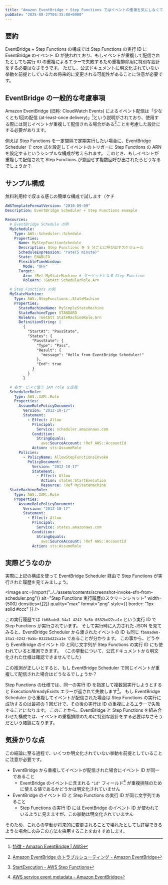 ```yaml
---
title: "Amazon EventBridge + Step Functions ではイベントの重複を気にしなくていい（かもしれない）"
pubDate: "2025-08-27T04:35:00+0900"
---
```



## 要約

EventBridge + Step Functions の構成では Step Functions の実行 ID に EventBridge のイベント ID が使われており、もしイベントが重複して配信されたとしても実行 ID の重複によるエラーで失敗するため重複排除用に特別な設計をする必要はなさそうです。
ただし、公式ドキュメントに明文化されていない挙動を前提としているため将来的に変更される可能性があることに注意が必要です。

## EventBridge の一般的な考慮事項

Amazon EventBridge (旧称: CloudWatch Events) によるイベント配信は「少なくとも1回の配信 (at-least-once delivery)」[^1]という説明がされており、使用する際には同じイベントが重複して配信される場合がある[^2]ことを考慮した設計にする必要があります。

例えば Step Functions を一定間隔で定期実行したい場合に、EventBridge Scheduler で cron 式を設定してイベントのトリガーに Step Functions の ARN を設定するというシンプルな構成が考えられます。
このとき、もしイベントが重複して配信されて Step Functions が意図せず複数回呼び出されたらどうなるでしょうか？

## サンプル構成

無料利用枠で収まる感じの簡単な構成で試します（ケチ

```yaml
AWSTemplateFormatVersion: "2010-09-09"
Description: EventBridge Scheduler + Step Functions example

Resources:
  # EventBridge Schedule の例
  MySchedule:
    Type: AWS::Scheduler::Schedule
    Properties:
      Name: MyStepFunctionSchedule
      Description: Step Functions を 5 分ごとに呼び出すスケジュール
      ScheduleExpression: "rate(5 minute)"
      State: ENABLED
      FlexibleTimeWindow:
        Mode: "OFF"
      Target:
        Arn: !Ref MyStateMachine # ターゲットとなる Step Function
        RoleArn: !GetAtt SchedulerRole.Arn

  # Step Functions の例
  MyStateMachine:
    Type: AWS::StepFunctions::StateMachine
    Properties:
      StateMachineName: MySimpleStateMachine
      StateMachineType: STANDARD
      RoleArn: !GetAtt StateMachineRole.Arn
      DefinitionString: |
        {
          "StartAt": "PassState",
          "States": {
            "PassState": {
              "Type": "Pass",
              "Result": {
                "message": "Hello from EventBridge Scheduler!"
              },
              "End": true
            }
          }
        }

  # 各サービスで使う IAM role を定義
  SchedulerRole:
    Type: AWS::IAM::Role
    Properties:
      AssumeRolePolicyDocument:
        Version: "2012-10-17"
        Statement:
          - Effect: Allow
            Principal:
              Service: scheduler.amazonaws.com
            Condition:
              StringEquals:
                aws:SourceAccount: !Ref AWS::AccountId
            Action: sts:AssumeRole
      Policies:
        - PolicyName: AllowStepFunctionsInvoke
          PolicyDocument:
            Version: "2012-10-17"
            Statement:
              - Effect: Allow
                Action: states:StartExecution
                Resource: !Ref MyStateMachine
  StateMachineRole:
    Type: AWS::IAM::Role
    Properties:
      AssumeRolePolicyDocument:
        Version: "2012-10-17"
        Statement:
          - Effect: Allow
            Principal:
              Service: states.amazonaws.com
            Condition:
              StringEquals:
                aws:SourceAccount: !Ref AWS::AccountId
            Action: sts:AssumeRole
```

## 実際どうなのか

実際に上記の構成を使って EventBridge Scheduler 経由で Step Functions が実行された履歴を見てみましょう。

<Image
  src={import("../../assets/contents/screenshot-invoke-sfn-from-scheduler.png")}
  alt="Step Functions 実行履歴のスクリーンショット"
  width={500}
  densities={[2]}
  quality="max"
  format="png"
  style={{ border: "1px solid #ccc" }}
/>

この実行履歴では `fb68ade8-34a1-4242-9a5b-0332bd22ca1e` という実行 ID で Step Functions が実行されています。
そして実行時に入力された JSON を見てみると、EventBridge Scheduler から渡されたイベントの ID も同じ `fb68ade8-34a1-4242-9a5b-0332bd22ca1e` であることが分かります。
この事から、どうやら EventBridge のイベント ID と同じ文字列が Step Functions の実行 ID にも使われていると推測できます。
（この挙動について、公式ドキュメントから明文化された仕様は確認できませんでした）

この推測が正しいとすると、もし EventBridge Scheduler で同じイベントが重複して配信された場合はどうなるでしょうか？

Step Functions の仕様では、同一の実行 ID を指定して複数回実行しようとすると ExecutionAlreadyExists エラーが返されて失敗します[^3]。
もし EventBridge Scheduler から重複してイベントが配信された場合は Step Functions の実行に成功するのは最初の 1 回だけで、その後の実行は ID の重複によるエラーで失敗することになります。
このことから、EventBridge と Step Functions を組み合わせた構成では、イベントの重複排除のために特別な設計をする必要はなさそうだという結論になります。

## 気掛かりな点

この結論に至る過程で、いくつか明文化されていない挙動を前提としていることに注意が必要です。

- EventBridge から重複してイベントが配信された場合にイベント ID が同一であること
  - EventBridge のイベントに含まれる `"id"` フィールド[^4] が重複排除のために使える値であるかどうかは明文化されていません
- EventBridge のイベント ID と Step Functions の実行 ID が同じ文字列であること
  - Step Functions の実行 ID には EventBridge のイベント ID が使われているように見えますが、この挙動は明文化されていません

そのため、これらの挙動が将来的に変更されることで壊れたとしても許容できるような場合にのみこの方法を採用することをおすすめします。

[^1]: [特徴 - Amazon EventBridge | AWS](https://aws.amazon.com/jp/eventbridge/features/#topic-0)

[^2]: [Amazon EventBridge のトラブルシューティング - Amazon EventBridge](https://docs.aws.amazon.com/ja_jp/eventbridge/latest/userguide/eb-troubleshooting.html#eb-rule-triggered-more-than-once)

[^3]: [StartExecution - AWS Step Functions](https://docs.aws.amazon.com/step-functions/latest/apireference/API_StartExecution.html#API_StartExecution_Errors)

[^4]: [AWS service event metadata - Amazon EventBridge](https://docs.aws.amazon.com/eventbridge/latest/ref/events-structure.html#event-metadata-ref-id)
